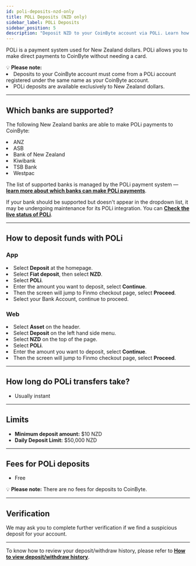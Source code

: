 ```yaml
---
id: poli-deposits-nzd-only
title: POLi Deposits (NZD only)
sidebar_label: POLi Deposits
sidebar_position: 5
description: "Deposit NZD to your CoinByte account via POLi. Learn how it works, supported banks, fees, and limits."
---
```



POLi is a payment system used for New Zealand dollars. POLi allows you to make direct payments to CoinByte without needing a card.

<WarningBox>
💡 <strong>Please note:</strong><br/>
<TickList>
  <li>Deposits to your CoinByte account must come from a POLi account registered under the same name as your CoinByte account.</li>
  <li>POLi deposits are available exclusively to New Zealand dollars.</li>
</TickList>
</WarningBox>

---

## Which banks are supported?

The following New Zealand banks are able to make POLi payments to CoinByte:

<TickList>
  <li>ANZ</li>
  <li>ASB</li>
  <li>Bank of New Zealand</li>
  <li>Kiwibank</li>
  <li>TSB Bank</li>
  <li>Westpac</li>
</TickList>

The list of supported banks is managed by the POLi payment system — <a href="https://www.polipayments.com/SupportedBanks" target="_blank"><strong>learn more about which banks can make POLi payments</strong></a>.

If your bank should be supported but doesn't appear in the dropdown list, it may be undergoing maintenance for its POLi integration. You can <a href="https://status.polipayments.com/" target="_blank"><strong>Check the live status of POLi</strong></a>.

---

## How to deposit funds with POLi

<Tabs groupId="platform">
  <TabItem value="mobile" label="Mobile App">

<div style={{ marginTop: '2.5rem' }}></div>

### App

<div style={{ marginTop: '1.5rem' }}></div>

<RoundStepList>
  <li>Select <strong>Deposit</strong> at the homepage.</li>
  <li>Select <strong>Fiat deposit</strong>, then select <strong>NZD</strong>.</li>
  <li>Select <strong>POLi</strong>.</li>
  <li>Enter the amount you want to deposit, select <strong>Continue</strong>.</li>
  <li>Then the screen will jump to Finmo checkout page, select <strong>Proceed</strong>.</li>
  <li>Select your Bank Account, continue to proceed.</li>
</RoundStepList>

  </TabItem>
  <TabItem value="web" label="Web">

<div style={{ marginTop: '2.5rem' }}></div>

### Web

<div style={{ marginTop: '1.5rem' }}></div>

<RoundStepList>
  <li>Select <strong>Asset</strong> on the header.</li>
  <li>Select <strong>Deposit</strong> on the left hand side menu.</li>
  <li>Select <strong>NZD</strong> on the top of the page.</li>
  <li>Select <strong>POLi</strong>.</li>
  <li>Enter the amount you want to deposit, select <strong>Continue</strong>.</li>
  <li>Then the screen will jump to Finmo checkout page, select <strong>Proceed</strong>.</li>
</RoundStepList>

  </TabItem>
</Tabs>

---

## How long do POLi transfers take?

- Usually instant

---

## Limits

- **Minimum deposit amount:** $10 NZD
- **Daily Deposit Limit:** $50,000 NZD

---

## Fees for POLi deposits

- Free

<InfoBox>
💡 <strong>Please note:</strong> There are no fees for deposits to CoinByte.
</InfoBox>

---

## Verification

We may ask you to complete further verification if we find a suspicious deposit for your account.

---

To know how to review your deposit/withdraw history, please refer to <strong><a href="/helpcenter/docs/deposits-withdrawals/history/view-transaction-history">How to view deposit/withdraw history</a></strong>.

<RelatedArticles category="deposits-withdrawals" />
